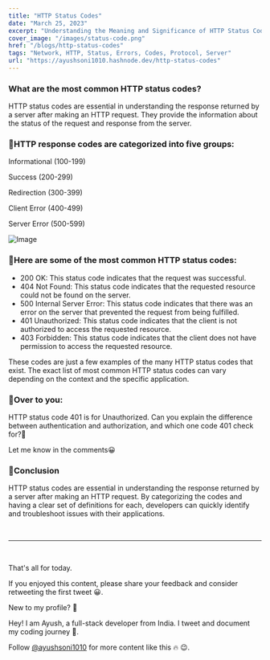 ```yaml
---
title: "HTTP Status Codes"
date: "March 25, 2023"
excerpt: "Understanding the Meaning and Significance of HTTP Status Codes"
cover_image: "/images/status-code.png"
href: "/blogs/http-status-codes"
tags: "Network, HTTP, Status, Errors, Codes, Protocol, Server"
url: "https://ayushsoni1010.hashnode.dev/http-status-codes"
---
```


### **What are the most common HTTP status codes?**

HTTP status codes are essential in understanding the response returned by a server after making an HTTP request. They provide the information about the status of the request and response from the server.

### 🎯HTTP response codes are categorized into five groups:

Informational (100-199)

Success (200-299)

Redirection (300-399)

Client Error (400-499)

Server Error (500-599)

![Image](https://dev-to-uploads.s3.amazonaws.com/uploads/articles/ewwmocekdo8mme6dbi2a.png)

### 🎯Here are some of the most common HTTP status codes:

- 200 OK: This status code indicates that the request was successful.
- 404 Not Found: This status code indicates that the requested resource could not be found on the server.
- 500 Internal Server Error: This status code indicates that there was an error on the server that prevented the request from being fulfilled.
- 401 Unauthorized: This status code indicates that the client is not authorized to access the requested resource.
- 403 Forbidden: This status code indicates that the client does not have permission to access the requested resource.

These codes are just a few examples of the many HTTP status codes that exist. The exact list of most common HTTP status codes can vary depending on the context and the specific application.

### 🤔**Over to you:**

HTTP status code 401 is for Unauthorized. Can you explain the difference between authentication and authorization, and which one code 401 check for?👀

Let me know in the comments😀

### 🎯**Conclusion**

HTTP status codes are essential in understanding the response returned by a server after making an HTTP request. By categorizing the codes and having a clear set of definitions for each, developers can quickly identify and troubleshoot issues with their applications.

&nbsp;
&nbsp;

---

&nbsp;
&nbsp;

That's all for today.

If you enjoyed this content, please share your feedback and consider retweeting the first tweet 😀.

New to my profile? 🎉

Hey! I am Ayush, a full-stack developer from India. I tweet and document my coding journey 🌸.

Follow [@ayushsoni1010](https://twitter.com/ayushsoni1010) for more content like this 🔥 😉.
